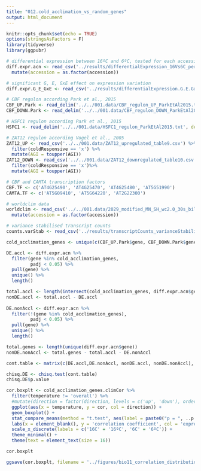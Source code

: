 ```yaml
---
title: "012.cold_acclimation_vs_random_genes"
output: html_document
---
```


```r
knitr::opts_chunk$set(echo = TRUE)
options(stringsAsFactors = F)
library(tidyverse)
library(ggpubr)
```

```r
# differential expression between 16ºC and 6ºC, tested for each accession
diff.expr.acn <- read_csv('../results/differentialExpression_16Vs6C_perAccession.csv') %>%
  mutate(accession = as.factor(accession))

# significant G, E, GxE effect on expression variation
diff.expr.G_E_GxE <- read_csv('../results/differentialExpression.G.E.GxE.csv')

# CBF regulon according Park et al., 2015
CBF_UP.Park <- read_delim('../../001.data/CBF_regulon_UP_ParkEtAl2015.txt', delim = '\t', col_names = 'gene')
CBF_DOWN.Park <- read_delim('../../001.data/CBF_regulon_DOWN_ParkEtAl2015.txt', delim = '\t', col_names = 'gene')

# HSFC1 regulon according Park et al., 2015
HSFC1 <- read_delim('../../001.data/HSFC1_regulon_ParkEtAl2015.txt', delim = '\t', col_names = 'gene')

# ZAT12 regulon according Vogel et al., 2005
ZAT12_UP <- read_csv('../../001.data/ZAT12_upregulated_table9.csv') %>%
  filter(coldResponsive == 'x') %>%
  mutate(AGI = toupper(AGI))
ZAT12_DOWN <- read_csv('../../001.data/ZAT12_downregulated_table10.csv') %>%
  filter(coldResponsive == 'x')%>%
  mutate(AGI = toupper(AGI))

# CBF and CAMTA transcription factors
CBF.TF <- c('AT4G25490', 'AT4G25470', 'AT4G25480', 'AT5G51990')
CAMTA.TF <- c('AT5G09410', 'AT5G64220', 'AT2G22300')

# worldclim data
worldclim <- read_csv('../../001.data/2029_modified_MN_SH_wc2.0_30s_bilinear.csv') %>%
  mutate(accession = as.factor(accession))

# variance stabilised transcript counts
counts.varStab <- read_csv('../results/transcriptCounts_varianceStabilised.csv')
```

```r
cold_acclimation_genes <- unique(c(CBF_UP.Park$gene, CBF_DOWN.Park$gene, CBF.TF, CAMTA.TF, ZAT12_DOWN$AGI, ZAT12_UP$AGI, HSFC1$gene))
```

```r
DE.accl <- diff.expr.acn %>%
  filter(gene %in% cold_acclimation_genes,
         padj < 0.05) %>%
  pull(gene) %>%
  unique() %>%
  length()

total.accl <- length(intersect(cold_acclimation_genes, diff.expr.acn$gene))
nonDE.accl <- total.accl - DE.accl
  
DE.nonAccl <- diff.expr.acn %>%
  filter(!(gene %in% cold_acclimation_genes),
         padj < 0.05) %>%
  pull(gene) %>%
  unique() %>%
  length()

total.genes <- length(unique(diff.expr.acn$gene))
nonDE.nonAccl <- total.genes - total.accl - DE.nonAccl

cont.table <- matrix(c(DE.accl,DE.nonAccl, nonDE.accl, nonDE.nonAccl), nrow = 2, ncol = 2, byrow = T)

chisq.DE <- chisq.test(cont.table)
chisq.DE$p.value
```

```r
cor.boxplt <- cold_acclimation_genes.climCor %>%
  filter(temperature != 'overall') %>%
  #mutate(direction = factor(direction, levels = c('up', 'down'), ordered = T)) %>%
  ggplot(aes(x = temperature, y = cor, col = direction)) +
  geom_boxplot() +
  stat_compare_means(method = "t.test", aes(label = paste0("p = ", ..p.format..))) +
  labs(x = element_blank(), y = 'correlation coefficient', col = 'expression\ndirection') +
  scale_x_discrete(labels = c('16C' = '16ºC', '6C' = '6ºC')) +
  theme_minimal() +
  theme(text = element_text(size = 16))

cor.boxplt

ggsave(cor.boxplt, filename = '../figures/bio11_correlation_distribution.pdf')

```











